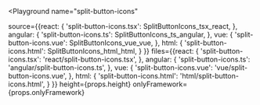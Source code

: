 

<Playground
  name="split-button-icons"
  
  source={{react: {
             'split-button-icons.tsx': SplitButtonIcons_tsx_react,
           },
           angular: {
             'split-button-icons.ts': SplitButtonIcons_ts_angular,
           },
           vue: {
             'split-button-icons.vue': SplitButtonIcons_vue_vue,
           },
           html: {
             'split-button-icons.html': SplitButtonIcons_html_html,
           }
}}
  files={{react: {
            'split-button-icons.tsx': 'react/split-button-icons.tsx',
          },
          angular: {
            'split-button-icons.ts': 'angular/split-button-icons.ts',
          },
          vue: {
            'split-button-icons.vue': 'vue/split-button-icons.vue',
          },
          html: {
            'split-button-icons.html': 'html/split-button-icons.html',
          }
}}
  height={props.height}
  onlyFramework={props.onlyFramework}
></Playground>
